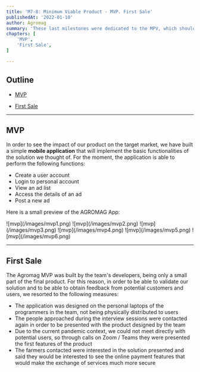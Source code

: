```yaml
---
title: 'M7-8: Minimum Viable Product - MVP. First Sale'
publishedAt: '2022-01-10'
author: Agromag
summary: 'These last milestones were dedicated to the MPV, which should represent a promise of the final product, guiding developers to move forward throuh customers feedback.'
chapters: [
    'MVP',
    'First Sale',
]

---
```


## Outline

- [MVP](#mvp)

- [First Sale](#first-sale)

---

## MVP

In order to see the impact of our product on the target market, we have built a simple **mobile application** that will implement the basic functionalities of the solution we thought of.
For the moment, the application is able to perform the following functions:

- Create a user account
- Login to personal account
- View an ad list
- Access the details of an ad
- Post a new ad

Here is a small preview of the AGROMAG App:

<ImageGrid>
![mvp](/images/mvp1.png)
![mvp](/images/mvp2.png)
![mvp](/images/mvp3.png)
![mvp](/images/mvp4.png)
![mvp](/images/mvp5.png)
![mvp](/images/mvp6.png)
</ImageGrid>

---

## First Sale

The Agromag MVP was built by the team's developers, being only a small part of the final product. For this reason, in order to be able to validate our solution and to be able to obtain feedback from potential customers and users, we resorted to the following measures:

- The application was designed on the personal laptops of the programmers in the team, not being physically distributed to users
- The people approached during the interview sessions were contacted again in order to be presented with the product designed by the team
- Due to the current pandemic context, we could not meet directly with potential users, so through calls on Zoom / Teams they were presented the first features of the product
- The farmers contacted were interested in the solution presented and said they would be interested to see the online payment features that would make the exchange of services much more secure

